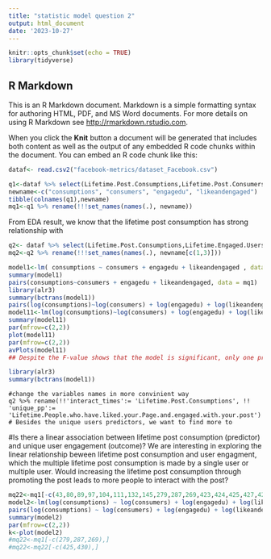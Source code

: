 ```yaml
---
title: "statistic model question 2"
output: html_document
date: '2023-10-27'
---
```


```r
knitr::opts_chunk$set(echo = TRUE)
library(tidyverse)
```

## R Markdown

This is an R Markdown document. Markdown is a simple formatting syntax for authoring HTML, PDF, and MS Word documents. For more details on using R Markdown see <http://rmarkdown.rstudio.com>.

When you click the **Knit** button a document will be generated that includes both content as well as the output of any embedded R code chunks within the document. You can embed an R code chunk like this:

```r
dataf<- read.csv2("facebook-metrics/dataset_Facebook.csv")
```

```r
q1<-dataf %>% select(Lifetime.Post.Consumptions,Lifetime.Post.Consumers,Lifetime.Engaged.Users,Lifetime.People.who.have.liked.your.Page.and.engaged.with.your.post)
newname<-c("consumptions", "consumers", "engagedu", "likeandengaged")
tibble(colnames(q1),newname)
mq1<-q1 %>% rename(!!!set_names(names(.), newname))
```
From EDA result, we know that the lifetime post consumption has strong relationship with 

```r
q2<- dataf %>% select(Lifetime.Post.Consumptions,Lifetime.Engaged.Users)
mq2<-q2 %>% rename(!!!set_names(names(.), newname[c(1,3)]))
```



```r
model1<-lm( consumptions ~ consumers + engagedu + likeandengaged , data = mq1)
summary(model1)
pairs(consumptions~consumers + engagedu + likeandengaged, data = mq1)
library(alr3)
summary(bctrans(model1))
pairs(log(consumptions)~log(consumers) + log(engagedu) + log(likeandengaged) , data = mq1)
model11<-lm(log(consumptions)~log(consumers) + log(engagedu) + log(likeandengaged) , data = mq1)
summary(model11)
par(mfrow=c(2,2))
plot(model11)
par(mfrow=c(2,2))
avPlots(model11)
## Despite the F-value shows that the model is significant, only one predictor is significant. There is a clear pattern in the standardized residual plot despite the high p-value indicating the significance of predictors. Therefore, the model is invalid.
```

```r
library(alr3)
summary(bctrans(model1))

```

```data
#change the variables names in more convinient way 
q2 %>% rename(!!'interact_times':= 'Lifetime.Post.Consumptions', !! 'unique_pp':= 'Lifetime.People.who.have.liked.your.Page.and.engaged.with.your.post')
# Besides the unique users predictors, we want to find more to 
```

#Is there a linear association between lifetime post consumption (predictor) and unique user engagement (outcome)?
We are interesting in exploring the linear relationship beween lifetime post consumption and user engagment, which the multiple lifetime post consumption is made by a single user or multiple user. Would increasing the lifetime post consumption through promoting the post leads to more people to interact with the post?   

```r
mq22<-mq1[-c(43,80,89,97,104,111,132,145,279,287,269,423,424,425,427,428,429,430,432,433,434,435,436,437),]
model2<-lm(log(consumptions) ~ log(consumers) + log(engagedu) + log(likeandengaged), data = mq22)
pairs(log(consumptions) ~ log(consumers) + log(engagedu) + log(likeandengaged), data = mq22)
summary(model2)
par(mfrow=c(2,2))
k<-plot(model2)
#mq22<-mq1[-c(279,287,269),]
#mq22<-mq22[-c(425,430),]

```


